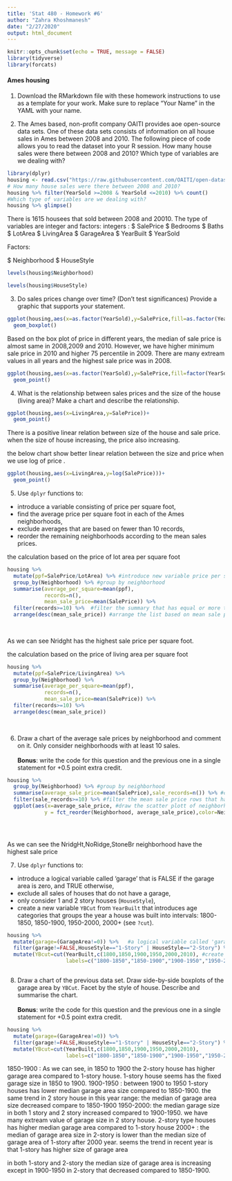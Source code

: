 ```yaml
---
title: 'Stat 480 - Homework #6'
author: "Zahra Khoshmanesh"
date: "2/27/2020"
output: html_document
---
```


```r
knitr::opts_chunk$set(echo = TRUE, message = FALSE)
library(tidyverse)
library(forcats)
```



#### Ames housing

  
1. Download the RMarkdown file with these homework instructions to use as a template for your work. Make sure to replace "Your Name" in the YAML with your name.

  
2. The Ames based, non-profit company OAITI provides aoe open-source data sets. One of these data sets consists of information on all house sales in Ames between 2008 and 2010. The following piece of code allows you to read the dataset into your R session. How many house sales were there between 2008 and 2010? Which type of variables are we dealing with?

```r
library(dplyr)
housing <- read.csv("https://raw.githubusercontent.com/OAITI/open-datasets/master/Housing%20Data/Ames-Housing.csv")
# How many house sales were there between 2008 and 2010?
housing %>% filter(YearSold >=2008 & YearSold <=2010) %>% count()
#Which type of variables are we dealing with?
housing %>% glimpse()

```

There is 1615 housees that sold between 2008 and 20010. The type of variables are integer and factors:
integers :
$ SalePrice    <int> 
$ Bedrooms     <int> 
$ Baths        <int> 
$ LotArea      <int> 
$ LivingArea   <int> 
$ GarageArea   <int>
$ YearBuilt    <int> 
$ YearSold     <int> 

Factors:

$ Neighborhood <fct> 
$ HouseStyle   <fct> 


```r
levels(housing$Neighborhood)
```

```r
levels(housing$HouseStyle)
```


  
3. Do sales prices change over time? (Don't test significances) Provide a graphic that supports your statement.

```r
ggplot(housing,aes(x=as.factor(YearSold),y=SalePrice,fill=as.factor(YearSold)))+
  geom_boxplot()

```

Based on the box plot of price in different years, the median of sale price is almost same in 2008,2009 and 2010. However, we have higher minimum sale price in 2010 and higher 75 percentile in 2009. There are many extream values in all years and the highest sale price was in 2008.


```r
ggplot(housing,aes(x=as.factor(YearSold),y=SalePrice,fill=factor(YearSold)))+
  geom_point()
```

  
4. What is the relationship between sales prices and the size of the house (living area)? Make a chart and describe the relationship.

```r

ggplot(housing,aes(x=LivingArea,y=SalePrice))+
  geom_point()

```

There is a positive linear relation between size of the house and sale price. when the size of house increasing, the price also increasing.

the below chart show better linear relation between the size and price when we use log of price .

```r
ggplot(housing,aes(x=LivingArea,y=log(SalePrice)))+
  geom_point()
```

  
5. Use `dplyr` functions to:  
  
  - introduce a variable consisting of price per square foot,   
  - find the average price per square foot in each of the Ames neighborhoods,            
  - exclude averages that are based on fewer than 10 records,  
  - reorder the remaining neighborhoods according to the mean sales prices.  
  
the calculation based on the price of lot area per square foot

```r
housing %>% 
  mutate(ppf=SalePrice/LotArea) %>% #introduce new variable price per square foot
  group_by(Neighborhood) %>% #group by neighborhood
  summarise(average_per_square=mean(ppf), 
            records=n(),
            mean_sale_price=mean(SalePrice)) %>% 
  filter(records>=10) %>%  #filter the summary that has equal or more than 10 records
  arrange(desc(mean_sale_price)) #arrange the list based on mean sale price
  
  


```
As we can see Nridght has the highest sale price per square foot.


the calculation based on the price of living area per square foot

```r
housing %>% 
  mutate(ppf=SalePrice/LivingArea) %>% 
  group_by(Neighborhood) %>% 
  summarise(average_per_square=mean(ppf),
            records=n(),
            mean_sale_price=mean(SalePrice)) %>% 
  filter(records>=10) %>% 
  arrange(desc(mean_sale_price))
  
  


```

6. Draw a chart of the average sale prices by neighborhood and comment on it. Only consider neighborhoods with at least 10 sales. <br><br> **Bonus**: write the code for this question and the previous one in a single statement for +0.5 point extra credit.

```r

housing %>% 
  group_by(Neighborhood) %>% #group by neighborhood
  summarise(average_sale_price=mean(SalePrice),sale_records=n()) %>% #calculate the mean of sale price for each neighborhood
  filter(sale_records>=10) %>% #filter the mean sale price rows that has less than 10 sales
  ggplot(aes(x=average_sale_price, #draw the scatter plott of neighborhood vs. mean sale price , reorder the result
            y = fct_reorder(Neighborhood, average_sale_price),color=Neighborhood)) + geom_point()


  

```

As we can see the NridgHt,NoRidge,StoneBr neighborhood have the highest sale price


7. Use `dplyr` functions to:

  - introduce a logical variable called 'garage' that is FALSE if the garage area is zero, and TRUE otherwise,
  - exclude all sales of houses that do not have a garage,
  - only consider 1 and 2 story houses (`HouseStyle`),
  - create a new variable `YBCut` from `YearBuilt` that introduces age categories that groups the year a house was built into intervals: 1800-1850, 1850-1900, 1950-2000, 2000+ (see `?cut`).
  
```r
housing %>% 
  mutate(garage=(GarageArea!=0)) %>%   #a logical variable called 'garage' that is FALSE if the garage area is zero, and TRUE otherwise
  filter(garage!=FALSE,HouseStyle=="1-Story" | HouseStyle=="2-Story") %>% #exclude all sales of houses that do not have a garage and only consider 1 and 2 story houses (`HouseStyle`)
  mutate(YBcut=cut(YearBuilt,c(1800,1850,1900,1950,2000,2010), #create a new variable `YBCut` from `YearBuilt`
                   labels=c("1800-1850","1850-1900","1900-1950","1950-2000","2000+"))) %>%  head()



```
  
  
  
8. Draw a chart of the previous data set. Draw side-by-side boxplots of the garage area by `YBCut`. Facet by the style of house. Describe and summarise the chart. <br><br> **Bonus**: write the code for this question and the previous one in a single statement for +0.5 point extra credit.

```r

housing %>% 
  mutate(garage=(GarageArea!=0)) %>%  
  filter(garage!=FALSE,HouseStyle=="1-Story" | HouseStyle=="2-Story") %>% 
  mutate(YBcut=cut(YearBuilt,c(1800,1850,1900,1950,2000,2010), 
                   labels=c("1800-1850","1850-1900","1900-1950","1950-2000","2000+"))) %>%  ggplot(aes(x=YBcut,y=GarageArea,fill=YBcut))+facet_wrap(~HouseStyle)+geom_boxplot()

```

1850-1900 : As we can see, in 1850 to 1900 the 2-story house has higher garage area compared to 1-story house. 1-story house seems has the fixed garage size in 1850 to 1900.
1900-1950 : between 1900 to 1950 1-story houses has lower median garage area size compared to 1850-1900. the same trend in 2 story house in this year range: the median of garage area size decreased compare to 1850-1900
1950-2000: the median garage size in both 1 story and 2 story increased compared to 1900-1950. we have many extream value of garage size in 2 story house.
2-story type houses has higher median garage area compared to 1-story house
2000+ : the median of garage area size in 2-story is lower than the median size of garage area of 1-story after 2000 year. seems the trend in recent year is that 1-story has higher size of garage area

in both 1-story and 2-story the median size of garage area is increasing except in 1900-1950 in 2-story that decreased compared to 1850-1900.




